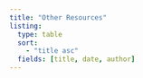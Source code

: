 ```yaml
---
title: "Other Resources"
listing:
  type: table
  sort:
    - "title asc"
  fields: [title, date, author]
---
```

